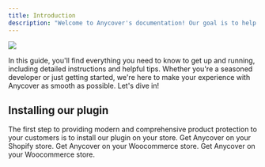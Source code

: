 ```yaml
---
title: Introduction
description: "Welcome to Anycover's documentation! Our goal is to help you quickly and easily get started with our services and tools."
---
```


<img src="/images/banner.png" />

In this guide, you'll find everything you need to know to get up and running, including detailed instructions and helpful tips. Whether you're a seasoned developer or just getting started, we're here to make your experience with Anycover as smooth as possible. Let's dive in!

## Installing our plugin
The first step to providing modern and comprehensive product protection to your customers is to install our plugin on your store. 
<CardGroup cols={2}>
  <Card title="Shopify" icon="shopify" href="/merchant/installation/shopify-plugin">
    Get Anycover on your Shopify store.
  </Card>
  <Card title="Woocommerce" icon="w" href="/merchant/installation/woocommerce-plugin">
    Get Anycover on your Woocommerce store.
  </Card>
  <Card title="Wix" icon="w" href="/merchant/installation/wix-plugin">
    Get Anycover on your Woocommerce store.
  </Card>
</CardGroup>